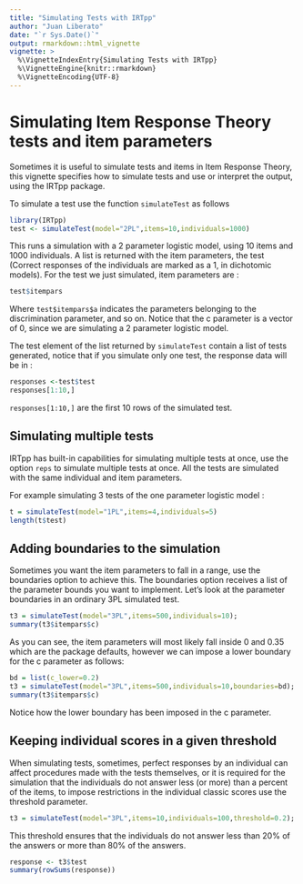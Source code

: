 ```yaml
---
title: "Simulating Tests with IRTpp"
author: "Juan Liberato"
date: "`r Sys.Date()`"
output: rmarkdown::html_vignette
vignette: >
  %\VignetteIndexEntry{Simulating Tests with IRTpp}
  %\VignetteEngine{knitr::rmarkdown}
  %\VignetteEncoding{UTF-8}
---
```


Simulating Item Response Theory tests and item parameters
========================================================

Sometimes it is useful to simulate tests and items in Item Response Theory, this vignette specifies how to simulate tests and use or interpret the output, using the IRTpp package.

To simulate a test use the function `simulateTest` as follows
```r
library(IRTpp)
test <- simulateTest(model="2PL",items=10,individuals=1000)
```

This runs a simulation with a 2 parameter logistic model, using 10 items and 1000 individuals. A list is returned with the item parameters, the test (Correct responses of the individuals are marked as a 1, in dichotomic models).
For the test we just simulated, item parameters are : 

```r
test$itempars
```

Where `test$itempars$a` indicates the parameters belonging to the discrimination parameter, and so on. Notice that the c parameter is a vector of 0, since we are simulating a 2 parameter logistic model.

The test element of the list returned by `simulateTest` contain a list of tests generated, notice that if you simulate only one test, the response data will be in :

```r
responses <-test$test
responses[1:10,]
```

`responses[1:10,]` are the first 10 rows of the simulated test.


## Simulating multiple tests

IRTpp has built-in capabilities for simulating multiple tests at once, use the option `reps` to simulate multiple tests at once. All the tests are simulated with the same individual and item parameters.

For example simulating 3 tests of the one parameter logistic model :
```r
t = simulateTest(model="1PL",items=4,individuals=5)
length(t$test)
```

## Adding boundaries to the simulation

Sometimes you want the item parameters to fall in a range, use the boundaries option to achieve this.
The boundaries option receives a list of the parameter bounds you want to implement.
Let's look at the parameter boundaries in an ordinary 3PL simulated test.
```r
t3 = simulateTest(model="3PL",items=500,individuals=10);
summary(t3$itempars$c)
```

As you can see, the item parameters will most likely fall inside 0 and 0.35 which are the package defaults, however we can impose a lower boundary for the c parameter as follows:

```r
bd = list(c_lower=0.2)
t3 = simulateTest(model="3PL",items=500,individuals=10,boundaries=bd);
summary(t3$itempars$c)
```

Notice how the lower boundary has been imposed in the c parameter.

## Keeping individual scores in a given threshold

When simulating tests, sometimes, perfect responses by an individual can affect procedures made with the tests themselves, or it is required for the simulation that the individuals do not answer less (or more) than a percent of the items, to impose restrictions in the individual classic scores use the threshold parameter.

```r
t3 = simulateTest(model="3PL",items=10,individuals=100,threshold=0.2);
```

This threshold ensures that the individuals do not answer less than 20% of the answers or more than 80% of the answers.

```r
response <- t3$test
summary(rowSums(response))
```
